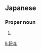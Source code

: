 ==Japanese==
{{ja-kanjitab|まさ|と|yomi=y}}

===Proper noun===
{{ja-pos|proper|まさと}}

# {{given name|male|lang=ja|sort=まさと}}

[[li:将斗]]